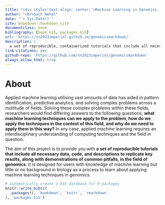 ```yaml
--- 
title: "<div style='text-align: center;'>Machine Learning in Genomics: Containerised tutorials demonstrating best practises, pitfalls, and reproducibility</div>"
author: "<br>Sach Nehal"
date: "`r Sys.Date()`"
site: bookdown::bookdown_site
documentclass: book
bibliography: [book.bib, packages.bib]
url: 'https://sn2023imperial.github.io/genomicsmarkdown/'
description: |
  a set of reproducible, containerized tutorials that include all necessary data, code, and descriptions to replicate key results, along with demonstrations of common pitfalls in the field of genomics.
link-citations: yes
github-repo: 'https://github.com/sn2023imperial/genomicsmarkdown'
always_allow_html: true
---
```


# About {-}


Applied machine learning utilising vast amounts of data has aided in pattern identification, predictive analytics, and solving complex problems across a multitude of fields. Solving these complex problems within these fields, researchers would find differing answers to the following questions; **what machine learning techniques can we apply to the problem, how do we apply the techniques in the context of this field, and why do we need to apply them in this way?** In any case, applied machine learning requires an interdisciplinary understanding of computing techniques and the field in question. 

The aim of this project is to provide you with **a set of reproducible tutorials that include all necessary data, code, and descriptions to replicate key results, along with demonstrations of common pitfalls, in the field of genomics**. It is designed for users with knowledge of machine learning but little or no background in biology as a process to learn about applying machine learning techniques in genomics. 



```r
# automatically create a bib database for R packages
knitr::write_bib(c(
  .packages(), 'bookdown', 'knitr', 'rmarkdown'
), 'packages.bib')
```
